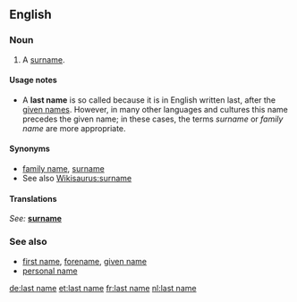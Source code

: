 ==English==

===Noun===
{{en-noun|sg=[[last]] [[name]]}}

# A [[surname]].

====Usage notes====
*A '''last name''' is so called because it is in English written last, after the [[given name]]s.  However, in many other languages and cultures this name precedes the given name; in these cases, the terms ''surname'' or ''family name'' are more appropriate.

====Synonyms====
*[[family name]], [[surname]]
* See also [[Wikisaurus:surname]]

====Translations====
{{trans-top|surname}}
''See:'' '''[[surname]]'''
{{trans-bottom}}

===See also===
*[[first name]], [[forename]], [[given name]]
*[[personal name]]

[[de:last name]]
[[et:last name]]
[[fr:last name]]
[[nl:last name]]